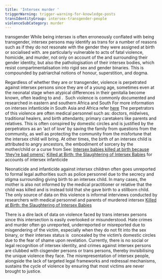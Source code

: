 ```yaml
---
title: 'Intersex murder '
triggerWarning: trigger-warning-for-knowledge-posts
transIdentityGroup: intersex-transgender-people
violenceSubCategory: murder
---
```

<Glossary glossaryTerm="intersex" /> transgender <Footnote text="persons">While being intersex is often erroneously conflated with being transgender, intersex persons may identify as trans for a number of reasons such as if they do not resonate with the gender they were assigned at birth or socialised with.</Footnote> are particularly vulnerable to acts of fatal violence, homicide, and murder, not only on account of the <Glossary glossaryTerm="systemic" /> and <Glossary glossaryTerm="institutional-stigma" /> surrounding their gender identity, but also the pathologisation of their intersex bodies, which resist compartmentalisation into rigid sex and gender binaries. This is compounded by patriarchal notions of honour, superstition, and dogma. 

Regardless of whether they are <Glossary glossaryTerm="cisgender" /> or transgender, violence is perpetrated against intersex persons since they are of a young age, sometimes even at the neonatal stage when atypical differences in their genitalia become known, often leading to <Glossary glossaryTerm="neonaticide" /> and <Glossary glossaryTerm="infanticide" />.  Such violence is commonly documented and researched in eastern and southern Africa and South <Footnote text="Asia.">For more information on intersex infanticide in South Asia and Africa refer [here](https://www.ohchr.org/sites/default/files/Documents/Issues/Discrimination/LGBT/BackgroundNoteHumanRightsViolationsagainstIntersexPeople.pdf)</Footnote> The perpetrators of this violence are often medical personnel such as: doctors, midwives, traditional healers, and birth attendants; primary caretakers like parents and relatives. This <Glossary glossaryTerm="honour-killing" /> is often conspired by domestic circles and is justified by the perpetrators as an ‘act of love’ by saving the family from questions from the community, as well as protecting the community from the misfortune that the intersex child will bring. At other times, the birth of an intersex child is attributed to angry ancestors, the embodiment of sorcery by the mother/child or a curse from <Footnote text="God.">See: [Intersex babies killed at birth because ‘they’re bad omens’](https://mg.co.za/article/2018-01-24-00-intersex-babies-killed-at-birth-because-theyre-bad-omens/); [Killed at Birth: the Slaughtering of Intersex Babies](https://www.ilgrandecolibri.com/en/killed-intersex-babies/) for accounts of intersex infanticide</Footnote> 

Neonaticide and infanticide against intersex children often goes unreported to formal legal authorities such as police personnel due to the secrecy and stigma surrounding giving birth to an intersex child. In many cases, the mother is also not informed by the medical practitioner or relative that the child was killed and is instead told that she gave birth to a stillborn child. The only source of data on this violence is informal interviews conducted by researchers with medical personnel and parents of murdered intersex <Footnote text="children.">[Killed at Birth: the Slaughtering of Intersex Babies](https://www.ilgrandecolibri.com/en/killed-intersex-babies/)</Footnote>

There is a dire lack of data on violence faced by trans intersex persons since this intersection is easily overlooked or misunderstood. Hate crimes and murder often go unreported, underreported or misreported due to misgendering of the victim, especially when they do not fit into the sex binary, or their intersex status is  concealed by the victim’s domestic circles due to the fear of shame upon revelation. Currently, there is no social or legal recognition of intersex identity, and crimes against intersex persons are clubbed with cisgender persons or trans persons, thereby invisibilising the unique violence they face. The misrepresentation of intersex people, alongside the lack of targeted legal frameworks and redressal mechanisms, sustains the cycle of violence by ensuring that most victims are never brought to justice.
